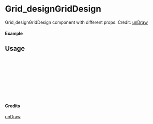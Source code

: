 
<Meta of={Grid_designGridDesign} title="unDraw/Grid_designGridDesign" />

# Grid_designGridDesign

Grid_designGridDesign component with different props.
Credit: [unDraw](https://undraw.co/illustrations)

#### Example

<Canvas of={Grid_designGridDesign.Primary} />

## Usage

```ts
import { Grid_designGridDesign } from "yadl-ui";

const Example = () => {
  return (
      <Grid_designGridDesign />
  );
};

export default Example;
```

#### Credits
[unDraw](https://undraw.co/illustrations)
